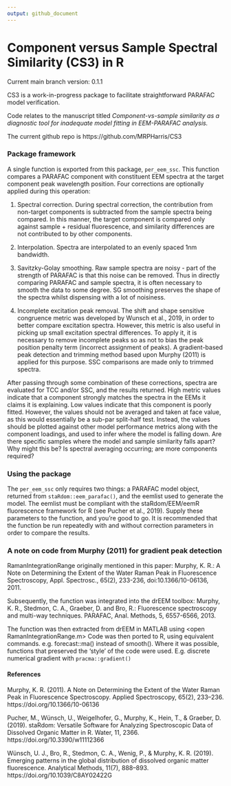 ```yaml
---
output: github_document
---
```


# Component versus Sample Spectral Similarity (CS3) in R

Current main branch version: 0.1.1

CS3 is a work-in-progress package to facilitate straightforward PARAFAC model verification. 

Code relates to the manuscript titled *Component-vs-sample similarity as a diagnostic tool for inadequate model fitting in EEM-PARAFAC analysis.*

The current github repo is https://github.com/MRPHarris/CS3

### Package framework

A single function is exported from this package, `per_eem_ssc`. This function compares a PARAFAC component with constituent EEM spectra at the target component peak wavelength position. Four corrections are optionally applied during this operation:

1) Spectral correction. During spectral correction, the contribution from non-target components is subtracted from the sample spectra being compared. In this manner, the target component is compared only against sample + residual fluorescence, and similarity differences are not contributed to by other components.

2) Interpolation. Spectra are interpolated to an evenly spaced 1nm bandwidth. 

3) Savitzky-Golay smoothing. Raw sample spectra are noisy - part of the strength of PARAFAC is that this noise can be removed. Thus in directly comparing PARAFAC and sample spectra, it is often necessary to smooth the data to some degree. SG smoothing preserves the shape of the spectra whilst dispensing with a lot of noisiness.

4) Incomplete excitation peak removal. The shift and shape sensitive congruence metric was developed by Wunsch et al., 2019, in order to better compare excitation spectra. However, this metric is also useful in picking up small excitation spectral differences. To apply it, it is necessary to remove incomplete peaks so as not to bias the peak position penalty term (incorrect assignment of peaks). A gradient-based peak detection and trimming method based upon Murphy (2011) is applied for this purpose. SSC comparisons are made only to trimmed spectra. 

After passing through some combination of these corrections, spectra are evaluated for TCC and/or SSC, and the results returned. High metric values indicate that a component strongly matches the spectra in the EEMs it claims it is explaining. Low values indicate that this component is poorly fitted. However, the values should not be averaged and taken at face value, as this would essentially be a sub-par split-half test. Instead, the values should be plotted against other model performance metrics along with the component loadings, and used to infer where the model is falling down. Are there specific samples where the model and sample similarity falls apart? Why might this be? Is spectral averaging occurring; are more components required?

### Using the package

The `per_eem_ssc` only requires two things: a PARAFAC model object, returned from `staRdom::eem_parafac()`, and the eemlist used to generate the model. The eemlist must be compliant with the staRdom/EEM/eemR fluorescence framework for R (see Pucher et al., 2019). Supply these parameters to the function, and you're good to go. It is recommended that the function be run repeatedly with and without correction parameters in order to compare the results.

### A note on code from Murphy (2011) for gradient peak detection

RamanIntegrationRange originally mentioned in this paper:
Murphy, K. R.: A Note on Determining the Extent of the Water Raman Peak in Fluorescence Spectroscopy, Appl. Spectrosc., 65(2), 233-236, doi:10.1366/10-06136, 2011.

Subsequently, the function was integrated into the drEEM toolbox:
Murphy, K. R., Stedmon, C. A., Graeber, D. and Bro, R.: Fluorescence spectroscopy and multi-way techniques. PARAFAC, Anal. Methods, 5, 6557-6566, 2013.

The function was then extracted from drEEM in MATLAB using <open RamanIntegrationRange.m>
Code was then ported to R, using equivalent commands. e.g. forecast::ma() instead of smooth(). Where it was possible, functions that preserved the 'style' of the code were used. E.g. discrete numerical gradient with `pracma::gradient()`


#### References

Murphy, K. R. (2011). A Note on Determining the Extent of the Water Raman Peak in Fluorescence Spectroscopy. Applied Spectroscopy, 65(2), 233–236. https://doi.org/10.1366/10-06136

Pucher, M., Wünsch, U., Weigelhofer, G., Murphy, K., Hein, T., & Graeber, D. (2019). staRdom: Versatile Software for Analyzing Spectroscopic Data of Dissolved Organic Matter in R. Water, 11, 2366. https://doi.org/10.3390/w11112366

Wünsch, U. J., Bro, R., Stedmon, C. A., Wenig, P., & Murphy, K. R. (2019). Emerging patterns in the global distribution of dissolved organic matter fluorescence. Analytical Methods, 11(7), 888–893. https://doi.org/10.1039/C8AY02422G
